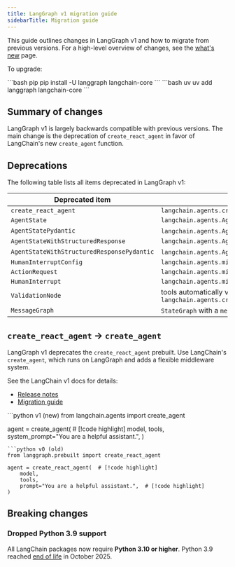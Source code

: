 ```yaml
---
title: LangGraph v1 migration guide
sidebarTitle: Migration guide
---
```


This guide outlines changes in LangGraph v1 and how to migrate from previous versions. For a high-level overview of changes, see the [what's new](/oss/releases/langgraph-v1) page.

To upgrade:

<CodeGroup>
```bash pip
pip install -U langgraph langchain-core
```
```bash uv
uv add langgraph langchain-core
```
</CodeGroup>

## Summary of changes

LangGraph v1 is largely backwards compatible with previous versions. The main change is the deprecation of `create_react_agent` in favor of LangChain's new `create_agent` function.

## Deprecations

The following table lists all items deprecated in LangGraph v1:

| Deprecated item | Alternative |
|----------------|-------------|
| `create_react_agent` | `langchain.agents.create_agent` |
| `AgentState` | `langchain.agents.AgentState` |
| `AgentStatePydantic` | `langchain.agents.AgentState` (no more pydantic state) |
| `AgentStateWithStructuredResponse` | `langchain.agents.AgentState` |
| `AgentStateWithStructuredResponsePydantic` | `langchain.agents.AgentState` (no more pydantic state) |
| `HumanInterruptConfig` | `langchain.agents.middleware.human_in_the_loop.InterruptOnConfig` |
| `ActionRequest` | `langchain.agents.middleware.human_in_the_loop.InterruptOnConfig` |
| `HumanInterrupt` | `langchain.agents.middleware.human_in_the_loop.HITLRequest` |
| `ValidationNode` | tools automatically validate input with `langchain.agents.create_agent` |
| `MessageGraph` | `StateGraph` with a `messages` key, like `create_agent` provides |

## `create_react_agent` → `create_agent`

LangGraph v1 deprecates the `create_react_agent` prebuilt. Use LangChain's `create_agent`, which runs on LangGraph and adds a flexible middleware system.

See the LangChain v1 docs for details:

- [Release notes](/oss/releases/langchain-v1#createagent)
- [Migration guide](/oss/migrate/langchain-v1#migrate-to-create_agent)

<CodeGroup>
```python v1 (new)
from langchain.agents import create_agent

agent = create_agent(  # [!code highlight]
    model,
    tools,
    system_prompt="You are a helpful assistant.",
)
```
```python v0 (old)
from langgraph.prebuilt import create_react_agent

agent = create_react_agent(  # [!code highlight]
    model,
    tools,
    prompt="You are a helpful assistant.",  # [!code highlight]
)
```
</CodeGroup>

## Breaking changes

### Dropped Python 3.9 support

All LangChain packages now require **Python 3.10 or higher**. Python 3.9 reached [end of life](https://devguide.python.org/versions/) in October 2025.
